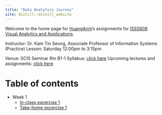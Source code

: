 ```yaml
---
title: "Data Analytics Journey"
site: distill::distill_website
---
```


Welcome to the home page for [HuangAnni](https://huanganni.netlify.app/huanganni.html)'s assignments for [ISSS608 Visual Analytics and Applications](https://isss608-ay2021-22april.netlify.app/).

Instructor: Dr. Kam Tin Seong, Associate Professor of Information Systems (Practice)
Lesson: Saturday 12:00pm to 3:15pm

Venue: SCIS Seminar Rm B1-1
Syllabus: [click here](https://isss608-ay2021-22april.netlify.app/syllabus.html)
Upcoming lectures and assignments: [click here](https://isss608-ay2021-22april.netlify.app/lesson.html)

# Table of contents
- Week 1
  - [In-class excercise 1](https://huanganni.netlify.app/ic_ex1.html)
  - [Take-home excercise 1](https://huanganni.netlify.app/th_ex/th_ex1.html)
